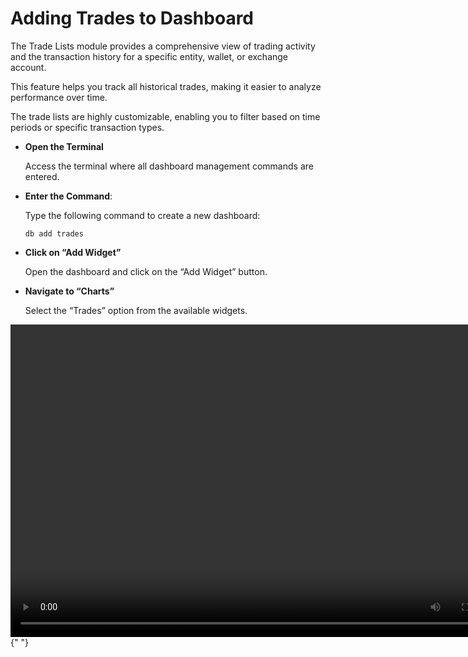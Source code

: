 
# Adding Trades to Dashboard

The Trade Lists module provides a comprehensive view of trading activity and the transaction history for a specific entity, wallet, or exchange account.

This feature helps you track all historical trades, making it easier to analyze performance over time.

The trade lists are highly customizable, enabling you to filter based on time periods or specific transaction types.

<Tabs>
  <TabItem value="cmd" label="Add using command" default>
    <ul>
      <li>
        <b>Open the Terminal</b>
        <p>
          Access the terminal where all dashboard management commands are
          entered.
        </p>
      </li>
      <li>
        <b>Enter the Command</b>:
        <p>Type the following command to create a new dashboard:</p>
        <p>
          <code>db add trades</code>
        </p>
      </li>
    </ul>
  </TabItem>
  <TabItem value="gui" label="Add using the GUI">
    <ul>
      <li>
        <b>Click on “Add Widget” </b>
        <p>Open the dashboard and click on the “Add Widget” button.</p>
      </li>
      <li>
        <b>Navigate to “Charts” </b>
        <p>Select the “Trades” option from the available widgets.</p>
      </li>
    </ul>
    <video width="800" height="500" autoPlay loop>
      <source
        src="https://assets.pandaterminal.com/documentation_clips/adding trades using gui.mov"
        type="video/mp4"
      ></source>
    </video>
  </TabItem>
</Tabs>{" "}
